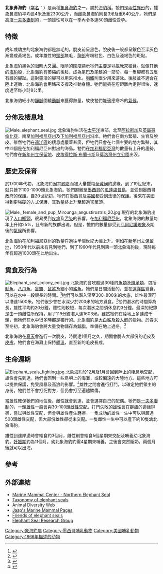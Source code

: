 {{noteTA
|T=zh-hant:北象鼻海豹;zh-hans:北象海豹;
|1=zh-hant:北象鼻海豹;zh-hans:北象海豹;
}}
{{Speciesbox
| name = 北象鼻海豹
| status = LC
| status_system = iucn3.1
| status_ref = <ref name=iucn>{{IUCN2008|assessors=Campagna, C. |year=2008|id=13581|title=Mirounga angustirostris|downloaded=28 January 2009}}</ref>
| image = See elefanten edit.jpg
| image_width = 250px
| genus = Mirounga
| species = angustirostris
| authority = [[西奧多·吉爾|Gill]], 1866
| range_map = Mirounga angustirostris distribution.png
| range_map_width = 250px
| range_map_caption =北象鼻海豹的分佈：深藍色的是繁殖群族；淺藍色的是非繁殖的個體。
}}
'''北象鼻海豹'''（[[学名|学名]]：''{{lang|la|Mirounga angustirostris}}''）是兩種[[象鼻海豹|象鼻海豹]]之一，屬於[[海豹科|海豹科]]。牠們是[[兩性異形|兩性異形]]的，雄象鼻海豹平均長4米及重2300公斤，而雌象鼻海豹則長3米及重640公斤。牠們是高度[[一夫多妻制|一夫多妻制]]的，一頭雄性可以在一季內令多達50頭雌性受孕。

==特徵==
成年或幼生的北象海豹都是無毛的，脫皮前呈黑色。脫皮後一般都呈銀色至深灰色漸變成黃褐色。成年雄性的[[頸部|頸部]]無毛，[[胸部|胸部]]有粉紅色、白色及淺褐色的斑點。

北象海豹黑色的[[眼睛|眼睛]]大又圓。眼睛的闊度顯示牠們主要是以[[視覺|視覺]]來獵食。就像其他的[[海豹|海豹]]般，北象海豹有萎縮的後肢，成為尾巴及尾鰭的一部份。每一隻腳都有五隻有蹼的腳趾。這對靈活的腳可以用來推水。[[胸鰭|胸鰭]]則很少用來游泳。後肢並不適合在陸上運動，北象海豹會用鰭來支撐及推動身體。牠們能夠在短距離內走得很快，速度達至每小時8公里。

北象海豹細小的[[靜脈|靜脈]]圍繞[[動脈|動脈]]來獲得熱量，故使牠們能適應寒冷的[[氣候|氣候]]。

==分佈及棲息地==
[[Image:Male_elephant_seal.jpg|thumb]]
北象海豹生活在[[太平洋|太平洋]]東部，北至[[阿拉斯加|阿拉斯加]]及[[英屬哥倫比亞|英屬哥倫比亞]]，南至[[加利福尼亞州|加利福尼亞州]]及[[下加利福尼亞州|下加利福尼亞州]]沿岸。牠們會在南方繁殖、生育及脫皮。雖然牠們在[[遠洋區|遠洋區]]的棲息處覆蓋甚廣，但牠們只會在七個主要的地方繁殖，其中四個是在加利福尼亞州對出的海島。牠們在[[加利福尼亞灣|加利福尼亞灣]]的數量有上升的趨勢。牠們會在[[新年州立保留地|新年州立保留地]]、[[皮埃得拉斯·布蘭卡斯|皮埃得拉斯·布蘭卡斯]]及[[莫洛灣州立公園|莫洛灣州立公園]]出沒。

==歷史及保育==
於1700年代初，北象海豹因其[[鯨脂|鯨脂]]而被大量獵殺至[[滅絕|滅絕]]的邊緣，到了19世紀末，就只餘下100-1000頭北象海豹。牠們避難至[[墨西哥|墨西哥]]的[[瓜達盧普島|瓜達盧普島]]，並受到墨西哥政府的保護。自20世紀初，牠們在墨西哥及[[美國|美國]]都受到法律的保護。後來在美國得到更強硬的方式保護，其數量終上升至超過10萬頭。

[[Image:Male,_female_and_pup_Mirounga_angustirostris_20.jpg|thumb]]
現存的北象海豹出現了[[人口瓶頸|人口瓶頸]]，很易受到[[疾病|疾病]]及[[污染|污染]]的影響。在[[加利福尼亞州|加利福尼亞州]]，北象海豹的數量每年上升約25%，且有新的族群出現。但是，牠們的數量卻受到[[厄爾尼諾現象|厄爾尼諾現象]]及期後的[[氣候|氣候]]所影響。

北象海豹在加利福尼亞州的數量在過往半個世紀大幅上升。例如在[[新年州立保留地|新年州立保留地]]，1950年代以前未有見到牠們，到了1960年代見到第一頭北象海豹後，現時每年有超過1000頭在此地出生。

==覓食及行為==
[[Image:Elephant_seal_colony_edit.jpg|thumb]]
北象海豹會吃超過30種的[[魚類|魚類]]及[[頭足類|頭足類]]，包括[[魷魚|魷魚]]、[[八爪魚|八爪魚]]、[[盲鰻|盲鰻]]、[[鼠鯊|鼠鯊]]及細小的[[鯊魚|鯊魚]]。牠們是日間活動的，並在[[遠洋區|遠洋區]]覓食，可以在水中一段很長的時間。<ref name=Morejohn1970>{{Cite journal en|author=G.V. Morejohn and D.M. Beltz|year=1970|title=Contents of the Stomach of an Elephant Seal|url=https://archive.org/details/sim_journal-of-mammalogy_1970-02_51_1/page/173|journal=J. Mammal|volume=51|pages=173-174}}</ref>牠們可以潛入深至300-800米的水底，雄性最深可以潛達1500米。牠們很少會在水深少於200米的地方覓食。<ref name=Condit1984>{{Cite journal en|author=R. Condit and B.J.LeBoeuf|year=1984|title=Feeding Habits and Feeding Grounds of the Northern elephant seal|url=https://archive.org/details/sim_journal-of-mammalogy_1984-05_65_2/page/281|journal=J. Mammal|volume=65|pages=281-290}}</ref>牠們潛水的時間算為長，雄性平均約20分鐘，雌性則較短，每次潛水之間須休息約3分鐘。最深的紀錄是由一頭雌性所保持，用了119分鐘潛入達1603米。雖然牠們在陸地上多達成千頭，但牠們在水中很多時都是獨行的。北象海豹是[[大白鯊|大白鯊]]及[[殺人鯨|殺人鯨]]的獵物。於春末至冬初，北象海豹會將大量食物儲存為[[鯨脂|鯨脂]]，準備在地上過冬。<ref name=Ortiz1978>{{Cite journal en|author=C.L. Ortiz, D. Costa and B.J. LeBoeuf|year=1978|title=Water and energy flux in elephant seal pups fasting under natural conditions|journal=Physiol. Zool.|volume=51|pages=166-178}}</ref>

北象海豹在[[夏天|夏天]]會進行一次脫皮，時間達1個月之久，期間會脫去大部份的毛皮及[[皮膚|皮膚]]。牠們會在海灘上保持[[體溫|體溫]]，直至新的毛皮長成。

==生命週期==
[[Image:Elephant_seals_fighting.jpg|thumb]]
北象海豹於12月及1月會回到陸上的[[棲息地|棲息地]][[交配|交配]]，雄性會先到達。牠們會回到一些島嶼上的海灘，或較偏遠的大陸地方。這些地方可以提供保護，免受風暴及高浪的影響。<ref name=Riedman1982>{{Cite journal en|author=M.L. Riedman and B.J. LeBoeuf|year=1982|title=Mother-pup separation and adoption in northern elephant seals|url=https://archive.org/details/sim_behavioral-ecology-and-sociobiology_1982-10_11_3/page/203|journal=Behav. Ecol. Sociobiol.|volume=11|pages=203-213}}</ref>雄性之間會進行打鬥，以確定牠們領主的身份。牠們並不會打死對方，但仍會打至遍體鱗傷。

當雄性確保牠們的地位後，雌性就會到達，並會選擇自己的配偶。牠們是[[一夫多妻制|一夫多妻制]]的，一頭雄性一般會與30-100頭雌性交配。打鬥失敗的雄性會在群族的邊緣徘徊，嘗試與雌性交配，但會與雄性產生磨擦。一隻成功的雄性一生中可以與超過500頭雌性交配，但大部份雄性卻從未交配。一隻雌性一生中可以產下約10隻幼北象海豹。

雄性到達岸邊時會絕食約3個月，雌性則會絕食5個星期來交配及哺養幼北象海豹。[[妊娠期|妊娠期]]約為11個月。幼北象海豹約需4星期來哺養，之後會突然斷奶，兩個月後就可以出海。

==參考==
{{reflist}}

==外部連結==
{{commons|Mirounga angustirostris}}
* [http://www.marinemammalcenter.org/learning/education/pinnipeds/noelephseal.asp Marine Mammal Center - Northern Elephant Seal]{{Wayback|url=http://www.marinemammalcenter.org/learning/education/pinnipeds/noelephseal.asp |date=20090201145131 }}
* [https://web.archive.org/web/20080705033249/http://www.racerocks.com/racerock/eco/taxalab/ashleyc.htm Taxonomy of elephant seals]
* [http://animaldiversity.ummz.umich.edu/site/accounts/information/Mirounga_angustirostris.html Animal Diversity Web]{{Wayback|url=http://animaldiversity.ummz.umich.edu/site/accounts/information/Mirounga_angustirostris.html |date=20090204061214 }}
* [https://web.archive.org/web/20090214000924/http://ourworld.compuserve.com/homepages/jaap/elepseal.htm Jaap's Marine Mammal Pages]
* [http://www.elephantseal.org/ Friends of elephant seals]{{Wayback|url=http://www.elephantseal.org/ |date=20090202091125 }}
* [https://web.archive.org/web/20110722032219/http://www.eleseal.it/ Elephant Seal Research Group]
{{Taxonbar|from=Q626023}}

[[Category:象海豹屬|Category:象海豹屬]]
[[Category:墨西哥哺乳動物|Category:墨西哥哺乳動物]]
[[Category:美國哺乳動物|Category:美國哺乳動物]]
[[Category:1866年描述的动物|Category:1866年描述的动物]]